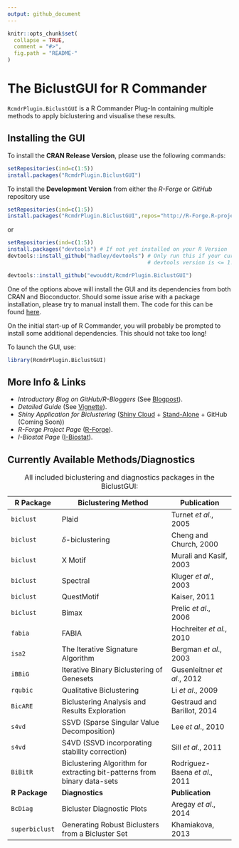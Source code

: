 ```yaml
---
output: github_document
---
```


<!-- README.md is generated from README.Rmd. Please edit that file -->

```r
knitr::opts_chunk$set(
  collapse = TRUE,
  comment = "#>",
  fig.path = "README-"
)
```

# The BiclustGUI for R Commander

`RcmdrPlugin.BiclustGUI` is a R Commander Plug-In containing multiple methods to apply biclustering and visualise these results.

## Installing the GUI

To install the **CRAN Release Version**, please use the following commands:

```r
setRepositories(ind=c(1:5))
install.packages("RcmdrPlugin.BiclustGUI")
```

To install the **Development Version**  from either the *R-Forge* or *GitHub* repository use

```r
setRepositories(ind=c(1:5))
install.packages("RcmdrPlugin.BiclustGUI",repos="http://R-Forge.R-project.org")
```
or
```r
setRepositories(ind=c(1:5))
install.packages("devtools") # If not yet installed on your R Version
devtools::install_github("hadley/devtools") # Only run this if your currently installed 
                                            # devtools version is <= 1.12 (recursive dependencies bug)

devtools::install_github("ewouddt/RcmdrPlugin.BiclustGUI")
```

One of the options above will install the GUI and its dependencies from both CRAN and Bioconductor. Should some issue arise with a package installation, please try to manual install them. The code for this can be found [here](https://ibiostat.be/online-resources/online-resources/biclustgui/biclustgui).

On the initial start-up of R Commander, you will probably be prompted to install some additional dependencies. This should not take too long!

To launch the GUI, use:
```r
library(RcmdrPlugin.BiclustGUI)
```

## More Info & Links

* *Introductory Blog on GitHub/R-Bloggers* (See [Blogpost](https://ewouddt.github.io/RcmdrPlugin.BiclustGUI/2016/09/27/biclustGUI/)).
* *Detailed Guide* (See [Vignette](https://github.com/ewouddt/RcmdrPlugin.BiclustGUI/raw/master/vignettes/GuideBiclustGUI.pdf)).
* *Shiny Application for Biclustering* ([Shiny Cloud](https://uhasselt.shinyapps.io/shiny-biclust/) + [Stand-Alone](https://ibiostat.be/online-resources/online-resources/biclustgui/shinyapp) + GitHub (Coming Soon))
* *R-Forge Project Page* ([R-Forge](https://r-forge.r-project.org/R/?group_id=2104)).
* *I-Biostat Page* ([I-Biostat](https://ibiostat.be/online-resources/online-resources/biclustgui/biclustgui)).


## Currently Available Methods/Diagnostics

| R Package  | Biclustering Method | Publication |
|----------|----------------------------|----------------|
| `biclust` | Plaid | Turnet *et al.*, 2005 |
| `biclust` | $\delta$-biclustering | Cheng and Church, 2000 |
| `biclust` | X Motif | Murali and Kasif, 2003 |
| `biclust` | Spectral | Kluger *et al.*, 2003 |
| `biclust` | QuestMotif | Kaiser, 2011 |
| `biclust` | Bimax | Prelic *et al*., 2006 |
| `fabia` | FABIA | Hochreiter *et al.*, 2010 |
| `isa2` | The Iterative Signature Algorithm | Bergman *et al*., 2003 |
| `iBBiG` | Iterative Binary Biclustering of Genesets | Gusenleitner *et al*., 2012 |
| `rqubic` | Qualitative Biclustering | Li *et al*., 2009 |
| `BicARE` | Biclustering Analysis and Results Exploration | Gestraud and Barillot, 2014 |
| `s4vd` | SSVD (Sparse Singular Value Decomposition) | Lee *et al*., 2010 |
| `s4vd` | S4VD (SSVD incorporating stability correction) | Sill *et al*., 2011 |
|`BiBitR`| Biclustering Algorithm for extracting bit-patterns from binary data-sets | Rodriguez-Baena *et al*., 2011|
|**R Package**|**Diagnostics**|**Publication**|
| `BcDiag` | Bicluster Diagnostic Plots | Aregay *et al*., 2014 |
| `superbiclust` | Generating Robust Biclusters from a Bicluster Set | Khamiakova, 2013 |

Table: All included biclustering and diagnostics packages in the BiclustGUI:


